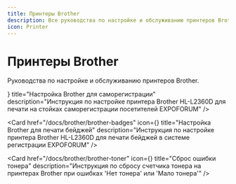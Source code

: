 ```yaml
---
title: Принтеры Brother
description: Все руководства по настройке и обслуживанию принтеров Brother
icon: Printer
---
```


# Принтеры Brother

Руководства по настройке и обслуживанию принтеров Brother.

<Cards>
  <Card 
    href="/docs/brother/brother-samoreg" 
    icon={<UserPlus className="text-indigo-400" />} 
    title="Настройка Brother для саморегистрации"
    description="Инструкция по настройке принтера Brother HL-L2360D для печати на стойках саморегистрации посетителей EXPOFORUM"
  />
  
  <Card 
    href="/docs/brother/brother-badges" 
    icon={<Printer className="text-pink-400" />} 
    title="Настройка Brother для печати бейджей"
    description="Инструкция по настройке принтера Brother HL-L2360D для печати бейджей в системе регистрации EXPOFORUM"
  />
  
  <Card 
    href="/docs/brother/brother-toner" 
    icon={<Printer className="text-pink-400" />} 
    title="Сброс ошибки тонера"
    description="Инструкция по сбросу счетчика тонера на принтерах Brother при ошибках 'Нет тонера' или 'Мало тонера'"
  />
</Cards>

